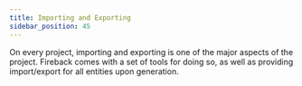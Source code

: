 ```yaml
---
title: Importing and Exporting
sidebar_position: 45
---
```


On every project, importing and exporting is one of the major aspects of the project.
Fireback comes with a set of tools for doing so, 
as well as providing import/export for all entities upon generation.